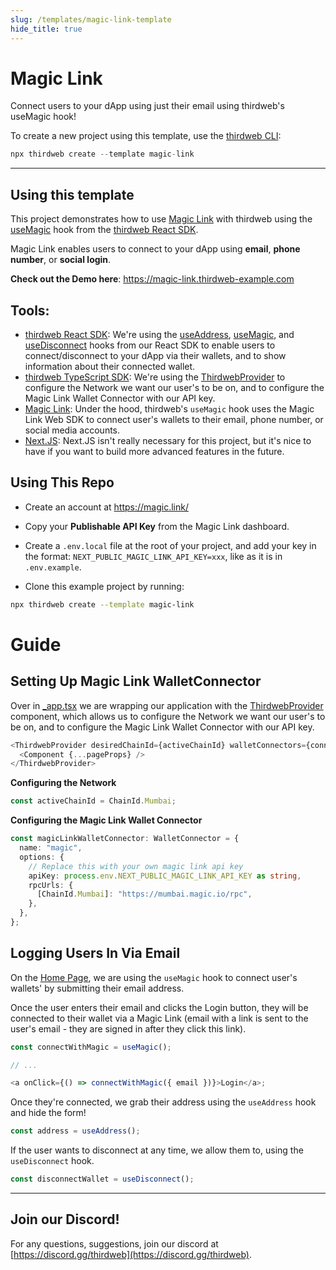 ```yaml
---
slug: /templates/magic-link-template
hide_title: true
---
```



# Magic Link

Connect users to your dApp using just their email using thirdweb's useMagic hook!

To create a new project using this template, use the [thirdweb CLI](/thirdweb-cli):

```jsx
npx thirdweb create --template magic-link
```

<div
  style={{
    display: "flex",
    flexDirection: "row",
    gap: "2%",
    marginBottom: 32,
    width: "100%",
    alignItems: "center",
    justifyContent: "center",
    marginTop: 16,
  }}
>
  <DemoButton
    link="https://magic-link.thirdweb-example.com"
    name="magic-link"
  />
  <ViewCodeButton
    link="https://github.com/thirdweb-example/magic-link"
    name="magic-link"
  />
</div>

---

## Using this template

This project demonstrates how to use [Magic Link](https://magic.link/) with thirdweb using the [useMagic](https://docs.thirdweb.com/react/react.usemagic) hook from the [thirdweb React SDK](https://docs.thirdweb.com/react).

Magic Link enables users to connect to your dApp using **email**, **phone number**, or **social login**.

**Check out the Demo here**: https://magic-link.thirdweb-example.com

## Tools:

- [thirdweb React SDK](https://docs.thirdweb.com/react): We're using the [useAddress](https://docs.thirdweb.com/react/react.useaddress), [useMagic](https://docs.thirdweb.com/react/react.usemagic), and [useDisconnect](https://docs.thirdweb.com/react/react.usedisconnect) hooks from our React SDK to enable users to connect/disconnect to your dApp via their wallets, and to show information about their connected wallet.
- [thirdweb TypeScript SDK](https://docs.thirdweb.com/typescript): We're using the [ThirdwebProvider](https://docs.thirdweb.com/react) to configure the Network we want our user's to be on, and to configure the Magic Link Wallet Connector with our API key.
- [Magic Link](https://magic.link/): Under the hood, thirdweb's `useMagic` hook uses the Magic Link Web SDK to connect user's wallets to their email, phone number, or social media accounts.
- [Next.JS](https://nextjs.org/): Next.JS isn't really necessary for this project, but it's nice to have if you want to build more advanced features in the future.

## Using This Repo

- Create an account at https://magic.link/

- Copy your **Publishable API Key** from the Magic Link dashboard.

- Create a `.env.local` file at the root of your project, and add your key in the format: `NEXT_PUBLIC_MAGIC_LINK_API_KEY=xxx`, like as it is in `.env.example`.

- Clone this example project by running:

```bash
npx thirdweb create --template magic-link
```

# Guide

## Setting Up Magic Link WalletConnector

Over in [\_app.tsx](https://github.com/thirdweb-example/magic-link/blob/main/pages/_app.tsx) we are wrapping our application with the [ThirdwebProvider](https://docs.thirdweb.com/react) component, which allows us to configure the Network we want our user's to be on, and to configure the Magic Link Wallet Connector with our API key.

```ts
<ThirdwebProvider desiredChainId={activeChainId} walletConnectors={connectors}>
  <Component {...pageProps} />
</ThirdwebProvider>
```

**Configuring the Network**

```ts
const activeChainId = ChainId.Mumbai;
```

**Configuring the Magic Link Wallet Connector**

```ts
const magicLinkWalletConnector: WalletConnector = {
  name: "magic",
  options: {
    // Replace this with your own magic link api key
    apiKey: process.env.NEXT_PUBLIC_MAGIC_LINK_API_KEY as string,
    rpcUrls: {
      [ChainId.Mumbai]: "https://mumbai.magic.io/rpc",
    },
  },
};
```

## Logging Users In Via Email

On the [Home Page](https://github.com/thirdweb-example/magic-link/blob/main/pages/index.tsx), we are using the `useMagic` hook to connect user's wallets' by submitting their email address.

Once the user enters their email and clicks the Login button, they will be connected to their wallet via a Magic Link (email with a link is sent to the user's email - they are signed in after they click this link).

```ts
const connectWithMagic = useMagic();

// ...

<a onClick={() => connectWithMagic({ email })}>Login</a>;
```

Once they're connected, we grab their address using the `useAddress` hook and hide the form!

```ts
const address = useAddress();
```

If the user wants to disconnect at any time, we allow them to, using the `useDisconnect` hook.

```ts
const disconnectWallet = useDisconnect();
```

---

## Join our Discord!

For any questions, suggestions, join our discord at [https://discord.gg/thirdweb](https://discord.gg/thirdweb).
